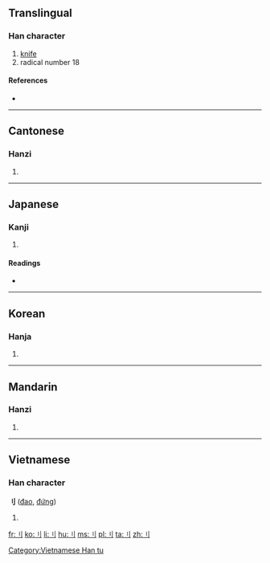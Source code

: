 {{also|刀}}
==Translingual==
{{stroke order|type=animate}}

===Han character===
{{Han char|rn=18|rad=刀|as=00|sn=2|var=2|four=|canj=LN,XLN}}

# [[knife]]
# radical number 18

====References====
* {{Han ref|kx=0136.010|dkj=01847|dj=0304.060|hdz=10320.010|uh=5202|ud=20994}}

----

==Cantonese==

===Hanzi===
{{yue-hanzi|jyut=[[dou1]]|y=dou1}}

# {{defn|lang=yue|sort=刀00}}

----

==Japanese==
{{ja-see-also|リ}}

===Kanji===
{{ja-kanji|grade=|rs=刀00}}

# {{defn|lang=ja|sort=刀00}}

====Readings====
* {{ja-readings|on=[[たう]] (tau)|kun=[[りっとう]] (rit-tou)}}

----

==Korean==

===Hanja===
{{ko-hanja|hangeul=도|rv=do|mr=to}}

# {{defn|lang=ko|sort=刀00}}

----

==Mandarin==

===Hanzi===
{{cmn-hanzi|pin=[[dāo]] ([[dao1]])|wg=tao<sup>1</sup>}}

# {{defn|lang=cmn|sort=刀00}}

----

==Vietnamese==

===Han character===
'''刂''' ([[đao]], [[đứng]])

# {{defn|vi}}

[[Category:Vietnamese Han tu]]
[[Category:CJKV radicals| ]]

[[fr:刂]]
[[ko:刂]]
[[li:刂]]
[[hu:刂]]
[[ms:刂]]
[[pl:刂]]
[[ta:刂]]
[[zh:刂]]